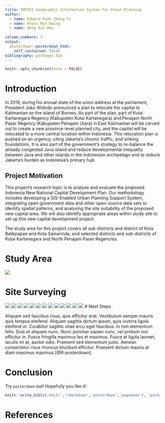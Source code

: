 ```yaml
---
title: SMT201 Geographic Information System for Urban Planning
author:
  - name: Edward Puah Zheng Yi
  - name: Khant Min Naing
  - name: Wong Kin Hou
   
column_numbers: 3
output: 
  posterdown::posterdown_html:
    self_contained: false
bibliography: packages.bib
---
```


```r
knitr::opts_chunk$set(echo = FALSE)
```

# Introduction

In 2019, during his annual state of the union address at the parliament, President Joko Widodo announced a plan to relocate the capital to Kalimantan on the island of Borneo. As part of the plan, part of Kutai Kartanegara Regency (Kabupaten Kutai Kartanegara) and Penajam North Paser Regency (Kabupaten Penajam Utara) in East Kalimantan will be carved out to create a new province-level planned city, and the capital will be relocated to a more central location within Indonesia. This relocation plan is pushed on an urgency, citing Jakarta’s chronic traffic, and sinking foundations. It is also part of the government’s strategy to re-balance the already congested Java island and reduce developmental inequality between Java and other islands in the Indonesian archipelago and to reduce Jakarta’s burden as Indonesia’s primary hub.  

## Project Motivation

This project’s research topic is to analyse and evaluate the proposed Indonesia New National Capital Development Plan. Our methodology includes developing a GIS-Enabled Urban Planning Support System, integrating open government data and other open-source data sets to identify spatial patterns, and analysing the site suitability of the proposed new capital area. We will also identify appropriate areas within study site to set up this new capital development project.  

The study area for this project covers all sub-districts and district of Kota Balikpapan and Kota Samarinda, and selected districts and sub-districts of Kutai Kartanegara and North Penajam Paser Regencies. 

# Study Area

![](../Layout/studysite.jpg)

# Site Surveying

![](../Layout/population.jpg)
![](../Layout/dominantagegroup.jpg)
![](../Layout/populationdensity.jpg)
![](../Layout/sitedistribution.png)
![](../Layout/Agriculturedistribution.png)
![](../Layout/transport.jpg)
![](../Layout/communication.jpg)
![](../Layout/building.jpg)
![](../Layout/roadnetwork.jpg)
![](../Layout/electricity.jpg)
![](../Layout/naturalforest.jpg)
![](../Layout/farmingplantation.jpg)
![](../Layout/heatmap.jpg)
# Next Steps

Aliquam sed faucibus risus, quis efficitur erat. Vestibulum semper mauris quis tempus eleifend. Aliquam sagittis dictum ipsum, quis viverra ligula eleifend ut. Curabitur sagittis vitae arcu eget faucibus. In non elementum felis. Duis et aliquam nunc. Nunc pulvinar sapien nunc, vel pretium nisi efficitur in. Fusce fringilla maximus leo et maximus. Fusce at ligula laoreet, iaculis mi at, auctor odio. Praesent sed elementum justo. Aenean consectetur risus rhoncus tincidunt efficitur. Praesent dictum mauris at diam maximus maximus [@R-posterdown].

# Conclusion

Try `posterdown` out! Hopefully you like it!

```r
knitr::write_bib(c('knitr','rmarkdown','posterdown','pagedown'), 'packages.bib')
```

# References
